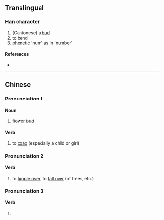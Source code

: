 {{character info/new}}
==Translingual==

===Han character===
{{Han char|rn=14|rad=冖|as=08|sn=10|four=|canj=BDD|ids=⿱冖林}}

# (Cantonese) a [[bud]]
# to [[bend]]
# [[phonetic]] 'num' as in 'number'

====References====
* {{Han ref|kx=0131.011|hdz=80010.070|uh=51A7|ud=20903}}

----

==Chinese==
{{zh-forms}}

===Pronunciation 1===
{{zh-pron
|c=lam1
|cat=n,v
}}

====Noun====
{{zh-noun}}

# {{lb|zh|Cantonese}} [[flower]] [[bud]]

====Verb====
{{zh-verb}}

# {{lb|zh|Cantonese}} to [[coax]] (especially a child or girl)

===Pronunciation 2===
{{zh-pron
|c=lam3
|cat=v
}}

====Verb====
{{zh-verb}}

# {{lb|zh|Cantonese}} to [[topple over]]; to [[fall over]] (of trees, etc.)

===Pronunciation 3===
{{zh-pron
|c=lam6
|cat=v
}}

====Verb====
{{zh-verb}}

# {{lb|zh|Cantonese}} {{rfdef|zh}}

{{attention|yue|also nam1 "number"?}}